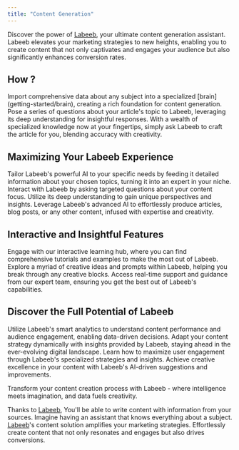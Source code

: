 ```yaml
---
title: "Content Generation"
---
```


Discover the power of [Labeeb](https://app.geramantix.com), your ultimate content generation assistant. Labeeb elevates your marketing strategies to new heights, enabling you to create content that not only captivates and engages your audience but also significantly enhances conversion rates.

## How ?
<Steps>
    <Step title="Customize Your Knowledge Base">
        Import comprehensive data about any subject into a specialized [brain](getting-started/brain), creating a rich foundation for content generation.
    </Step>
    <Step title="Interactive Querying">
        Pose a series of questions about your article's topic to Labeeb, leveraging its deep understanding for insightful responses.
    </Step>
    <Step title="Effortless Content Creation">
        With a wealth of specialized knowledge now at your fingertips, simply ask Labeeb to craft the article for you, blending accuracy with creativity.
    </Step>
</Steps>

## Maximizing Your Labeeb Experience
<Steps>
    <Step title="Customize Your Content Engine">
        Tailor Labeeb's powerful AI to your specific needs by feeding it detailed information about your chosen topics, turning it into an expert in your niche.
    </Step>
    <Step title="Engage with Interactive Queries">
        Interact with Labeeb by asking targeted questions about your content focus. Utilize its deep understanding to gain unique perspectives and insights.
    </Step>
    <Step title="Seamless Content Generation">
        Leverage Labeeb's advanced AI to effortlessly produce articles, blog posts, or any other content, infused with expertise and creativity.
    </Step>
</Steps>

## Interactive and Insightful Features
<AccordionGroup>
    <Accordion title="Interactive Learning Hub" icon="arrows-to-circle">
        Engage with our interactive learning hub, where you can find comprehensive tutorials and examples to make the most out of Labeeb.
    </Accordion>
<Accordion title="Creative Content Inspiration" icon="lightbulb">
    Explore a myriad of creative ideas and prompts within Labeeb, helping you break through any creative blocks.
</Accordion>

<Accordion title="Real-Time Support and Guidance" icon="phone">
    Access real-time support and guidance from our expert team, ensuring you get the best out of Labeeb's capabilities.
</Accordion>
</AccordionGroup>

## Discover the Full Potential of Labeeb
<CardGroup cols={2}>
    <Card title="Smart Content Analytics" icon="graduation-cap">
        Utilize Labeeb's smart analytics to understand content performance and audience engagement, enabling data-driven decisions.
    </Card>
    <Card title="Dynamic Content Adaptation" icon="creative-commons-sampling">
        Adapt your content strategy dynamically with insights provided by Labeeb, staying ahead in the ever-evolving digital landscape.
    </Card>
    <Card title="User Engagement Strategies" icon="users">
        Learn how to maximize user engagement through Labeeb's specialized strategies and insights.
    </Card>
    <Card title="Creative Excellence" icon="phone">
        Achieve creative excellence in your content with Labeeb's AI-driven suggestions and improvements.
    </Card>
</CardGroup>

Transform your content creation process with Labeeb - where intelligence meets imagination, and data fuels creativity.

Thanks to [Labeeb](https://app.geramantix.com), You'll be able to write content with information from your sources. Imagine having an assistant that knows everything about a subject.
[Labeeb](https://app.geramantix.com)'s content solution amplifies your marketing strategies. Effortlessly create content that not only resonates and engages but also drives conversions.

<Snippet file="commercial.mdx" />